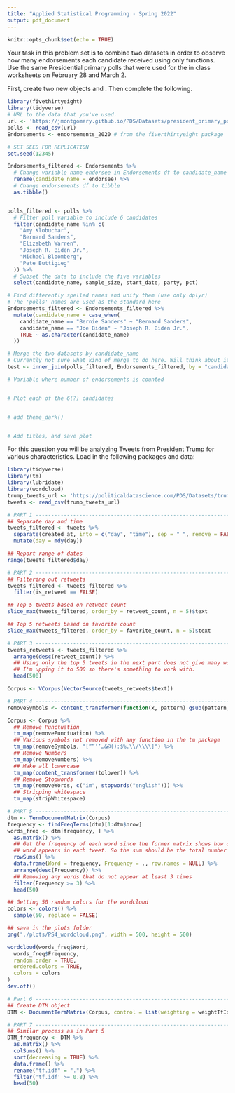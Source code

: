```yaml
---
title: "Applied Statistical Programming - Spring 2022"
output: pdf_document
---
```


```r
knitr::opts_chunk$set(echo = TRUE)
```

\begin{center}
{\Large{\textbf{Problem Set 3}}} \\
\vspace{4 bp}
Due Wednesday, March 16, 10:00 AM (Before Class) \\
\end{center}

\section*{Instructions}
\begin{enumerate}
  \item The following questions should each be answered within an Rmarkdown
        file. Be sure to provide many comments in your code blocks to facilitate
        grading. Undocumented code will not be graded.
  \item Work on git. Continue to work in the repository you forked from
        \url{https://github.com/johnsontr/AppliedStatisticalProgramming2022} and
        add your code for Problem Set 4. Commit and push frequently. Use
        meaningful commit messages because these will affect your grade.
  \item You may work in teams, but each student should develop their own
        Rmarkdown file. To be clear, there should be no copy and paste. Each
        keystroke in the assignment should be your own.
  \item For students new to programming, this may take a while. Get started.
\end{enumerate}

\section*{\texttt{tidyverse}}

Your task in this problem set is to combine two datasets in order to observe how
many endorsements each candidate received using only \texttt{dplyr} functions.
Use the same Presidential primary polls that were used for the in class
worksheets on February 28 and March 2.

First, create two new objects \texttt{polls} and \texttt{Endorsements}. Then
complete the following.
\begin{itemize}
  \item Change the \texttt{Endorsements} variable name endorsee to
        \texttt{candidate\_name}.
  \item Change the \texttt{Endorsements} dataframe into a \texttt{tibble} object.
  \item Filter the \texttt{poll} variable to only include the following 6
        candidates: Amy Klobuchar, Bernard Sanders, Elizabeth Warren, Joseph R.
        Biden Jr., Michael Bloomberg, Pete Buttigieg \textbf{and} subset the
        dataset to the following five variables:
        \texttt{candidate\_name, sample\_size, start\_date, party, pct}
  \item Compare the candidate names in the two datasets and find instances where
        the a candidates name is spelled differently i.e. Bernard vs. Bernie.
        Using only \texttt{dplyr} functions, make these the same across datasets. 
  \item Now combine the two datasets by candidate name using \texttt{dplyr}
        (there will only be five candidates after joining).
  \item Create a variable which indicates the number of endorsements for each of
        the five candidates using \texttt{dplyr}.
  \item Plot the number of endorsement each of the 5 candidates have using
        \texttt{ggplot()}. Save your plot as an object \texttt{p}.
  \item Rerun the previous line as follows: \texttt{p + theme\_dark()}. Notice
        how you can still customize your plot without rerunning the plot with
        new options.
  \item Now, using the knowledge from the last step change the label of the X
        and Y axes to be more informative, add a title. Save the plot in your
        forked repository.
\end{itemize}

```r
library(fivethirtyeight)
library(tidyverse)
# URL to the data that you've used.
url <- 'https://jmontgomery.github.io/PDS/Datasets/president_primary_polls_feb2020.csv'
polls <- read_csv(url)
Endorsements <- endorsements_2020 # from the fiverthirtyeight package
```

```r
# SET SEED FOR REPLICATION
set.seed(12345)

Endorsements_filtered <- Endorsements %>%
  # Change variable name endorsee in Endorsements df to candidate_name
  rename(candidate_name = endorsee) %>%
  # Change endorsements df to tibble
  as.tibble()


polls_filtered <- polls %>%
  # Filter poll variable to include 6 candidates
  filter(candidate_name %in% c(
    "Amy Klobuchar",
    "Bernard Sanders",
    "Elizabeth Warren",
    "Joseph R. Biden Jr.",
    "Michael Bloomberg",
    "Pete Buttigieg"
  )) %>%
  # Subset the data to include the five variables
  select(candidate_name, sample_size, start_date, party, pct)

# Find differently spelled names and unify them (use only dplyr)
# The 'polls' names are used as the standard here
Endorsements_filtered <- Endorsements_filtered %>%
  mutate(candidate_name = case_when(
    candidate_name == "Bernie Sanders" ~ "Bernard Sanders",
    candidate_name == "Joe Biden" ~ "Joseph R. Biden Jr.",
    TRUE ~ as.character(candidate_name)
  ))

# Merge the two datasets by candidate_name
# Currently not sure what kind of merge to do here. Will think about it more.
test <- inner_join(polls_filtered, Endorsements_filtered, by = "candidate_name")

# Variable where number of endorsements is counted


# Plot each of the 6(?) candidates


# add theme_dark()


# Add titles, and save plot


```


\section*{Text-as-Data with \texttt{tidyverse}}

For this question you will be analyzing Tweets from President Trump for various
characteristics. Load in the following packages and data:

```r
library(tidyverse)
library(tm)
library(lubridate)
library(wordcloud)
trump_tweets_url <- 'https://politicaldatascience.com/PDS/Datasets/trump_tweets.csv'
tweets <- read_csv(trump_tweets_url)
```

\begin{itemize}
  \item First separate the \texttt{created\_at} variable into two new variables
        where the date and the time are in separate columns. After you do that,
        then report the range of dates that is in this dataset.
  \item Using \texttt{dplyr} subset the data to only include original tweets
        (remove retweets) and show the text of the President's \textbf{top 5}
        most popular and most retweeted tweets. (Hint: The \texttt{match}
        function can help you find the index once you identify the largest values.) 
  \item Create a \textit{corpus} of the tweet content and put this into the
        object \texttt{Corpus} using the \texttt{tm} (text mining) package.
        (Hint: Do the assigned readings.)
  \item Remove extraneous whitespace, remove numbers and punctuation, convert
        everything to lower case and remove 'stop words' that have little
        substantive meaning (the, a, it).
  \item Now create a \texttt{wordcloud} to visualize the top 50 words the
        President uses in his tweets. Use only words that occur at least three
        times. Display the plot with words in random order and use 50 random
        colors. Save the plot into your forked repository.
  \item Create a \textit{document term matrix} called \texttt{DTM} that includes
        the argument \texttt{control = list(weighting = weightTfIdf)}
  \item Finally, report the 50 words with the the highest tf.idf scores using a
        lower frequency bound of .8.
\end{itemize}

```r
# PART 1 -----------------------------------------------------------------------
## Separate day and time
tweets_filtered <- tweets %>%
  separate(created_at, into = c("day", "time"), sep = " ", remove = FALSE) %>%
  mutate(day = mdy(day))

## Report range of dates
range(tweets_filtered$day)

# PART 2 -----------------------------------------------------------------------
## Filtering out retweets
tweets_filtered <- tweets_filtered %>%
  filter(is_retweet == FALSE)

## Top 5 tweets based on retweet count
slice_max(tweets_filtered, order_by = retweet_count, n = 5)$text

## Top 5 retweets based on favorite count
slice_max(tweets_filtered, order_by = favorite_count, n = 5)$text

# PART 3 -----------------------------------------------------------------------
tweets_retweets <- tweets_filtered %>%
  arrange(desc(retweet_count)) %>%
  ## Using only the top 5 tweets in the next part does not give many words, so
  ## I'm upping it to 500 so there's something to work with.
  head(500)

Corpus <- VCorpus(VectorSource(tweets_retweets$text))

# PART 4 -----------------------------------------------------------------------
removeSymbols <- content_transformer(function(x, pattern) gsub(pattern, "", x))

Corpus <- Corpus %>%
  ## Remove Punctuation
  tm_map(removePunctuation) %>%
  ## Various symbols not removed with any function in the tm package
  tm_map(removeSymbols, "[“”‘’…&@():$%.\\/\\\\]") %>%
  ## Remove Numbers
  tm_map(removeNumbers) %>%
  ## Make all lowercase
  tm_map(content_transformer(tolower)) %>%
  ## Remove Stopwords
  tm_map(removeWords, c("im", stopwords("english"))) %>%
  ## Stripping whitespace
  tm_map(stripWhitespace)

# PART 5 -----------------------------------------------------------------------
dtm <- TermDocumentMatrix(Corpus)
frequency <- findFreqTerms(dtm)[1:dtm$nrow]
words_freq <- dtm[frequency, ] %>%
  as.matrix() %>%
  ## Get the frequency of each word since the former matrix shows how often the
  ## word appears in each tweet. So the sum should be the total number of occurrences.
  rowSums() %>%
  data.frame(Word = frequency, Frequency = ., row.names = NULL) %>%
  arrange(desc(Frequency)) %>%
  ## Removing any words that do not appear at least 3 times
  filter(Frequency >= 3) %>%
  head(50)

## Getting 50 random colors for the wordcloud
colors <- colors() %>%
  sample(50, replace = FALSE)

## save in the plots folder
png("./plots/PS4_wordcloud.png", width = 500, height = 500)

wordcloud(words_freq$Word,
  words_freq$Frequency,
  random.order = TRUE,
  ordered.colors = TRUE,
  colors = colors
)
dev.off()

# Part 6 -----------------------------------------------------------------------
## Create DTM object
DTM <- DocumentTermMatrix(Corpus, control = list(weighting = weightTfIdf))

# PART 7 -----------------------------------------------------------------------
## Similar process as in Part 5
DTM_frequency <- DTM %>%
  as.matrix() %>%
  colSums() %>%
  sort(decreasing = TRUE) %>%
  data.frame() %>%
  rename("tf.idf" = ".") %>%
  filter('tf.idf' >= 0.8) %>%
  head(50)

```

